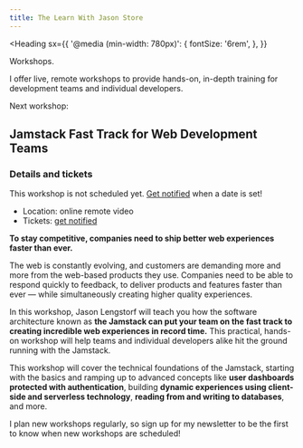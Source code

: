 ```yaml
---
title: The Learn With Jason Store
---
```



<Heading
  sx={{
    '@media (min-width: 780px)': {
      fontSize: '6rem',
    },
  }}
>
  Workshops.
</Heading>

I offer live, remote workshops to provide hands-on, in-depth training for development teams and individual developers.

<p style={{ fontSize: '1.25rem', marginBottom: 0 }}>Next workshop:</p>

<h2 style={{ marginTop: '0.5rem' }}>
  Jamstack Fast Track for Web Development Teams
</h2>

<Aside>

### Details and tickets

This workshop is not scheduled yet. [Get notified](#workshop-notify) when a date is set!

- Location: online remote video
- Tickets: [get notified](#workshop-notify)

</Aside>

**To stay competitive, companies need to ship better web experiences faster than ever.**

The web is constantly evolving, and customers are demanding more and more from the web-based products they use. Companies need to be able to respond quickly to feedback, to deliver products and features faster than ever — while simultaneously creating higher quality experiences.

In this workshop, Jason Lengstorf will teach you how the software architecture known as **the Jamstack can put your team on the fast track to creating incredible web experiences in record time.** This practical, hands-on workshop will help teams and individual developers alike hit the ground running with the Jamstack.

This workshop will cover the technical foundations of the Jamstack, starting with the basics and ramping up to advanced concepts like **user dashboards protected with authentication**, building **dynamic experiences using client-side and serverless technology**, **reading from and writing to databases**, and more.

<a id="workshop-notify"></a>

<Form heading="Get Notified of New Workshops">

I plan new workshops regularly, so sign up for my newsletter to be the first to know when new workshops are scheduled!

</Form>
